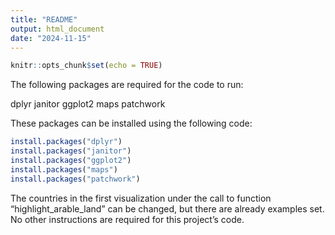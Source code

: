 ---
title: "README"
output: html_document
date: "2024-11-15"
---

```{r setup, include=FALSE}
knitr::opts_chunk$set(echo = TRUE)
```

The following packages are required for the code to run:

dplyr
janitor
ggplot2
maps
patchwork

These packages can be installed using the following code:

```{r}
install.packages("dplyr")
install.packages("janitor")
install.packages("ggplot2")
install.packages("maps")
install.packages("patchwork")
```

The countries in the first visualization under the call to function "highlight_arable_land" can be changed, but there are already examples set. No other instructions are required for this project's code. 